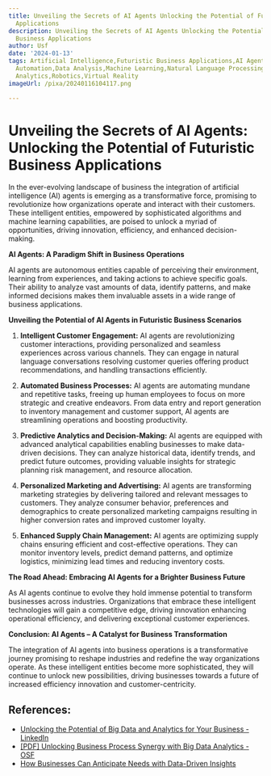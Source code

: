 ```yaml
---
title: Unveiling the Secrets of AI Agents Unlocking the Potential of Futuristic Business
  Applications
description: Unveiling the Secrets of AI Agents Unlocking the Potential of Futuristic
  Business Applications
author: Usf
date: '2024-01-13'
tags: Artificial Intelligence,Futuristic Business Applications,AI Agents,AI Technology,Business
  Automation,Data Analysis,Machine Learning,Natural Language Processing,Predictive
  Analytics,Robotics,Virtual Reality
imageUrl: /pixa/20240116104117.png

---
```

# Unveiling the  Secrets of AI Agents: Unlocking the Potential of Futuristic Business Applications

In the ever-evolving landscape of business the integration of artificial intelligence (AI) agents is  emerging as a transformative force, promising  to  revolutionize how organizations operate and interact with their customers. These intelligent entities, empowered by sophisticated algorithms and machine learning capabilities, are poised to unlock a  myriad  of opportunities, driving innovation, efficiency,  and enhanced decision-making.

**AI Agents: A Paradigm Shift  in Business Operations**

AI agents are  autonomous entities capable of perceiving their environment, learning from experiences, and  taking actions to  achieve specific goals.  Their ability  to analyze vast amounts of data, identify patterns, and  make informed decisions makes them invaluable assets in a wide range of business applications.

**Unveiling the Potential  of AI Agents in Futuristic Business Scenarios**

1. **Intelligent Customer  Engagement:** AI agents are revolutionizing customer interactions, providing personalized and seamless experiences across  various channels. They can engage in natural language conversations resolving customer queries offering product  recommendations, and handling transactions  efficiently.

2. **Automated Business Processes:** AI agents are automating mundane and repetitive tasks, freeing up human  employees to focus on more strategic and creative endeavors. From data entry and report generation to inventory management  and customer  support, AI agents  are streamlining operations and boosting productivity.

3. **Predictive Analytics and Decision-Making:** AI agents are equipped with advanced analytical capabilities enabling businesses to make data-driven  decisions. They can analyze  historical data, identify trends, and predict future outcomes, providing valuable insights for  strategic planning risk management, and  resource allocation.

4. **Personalized Marketing and Advertising:** AI agents are transforming  marketing strategies by delivering tailored and relevant messages  to customers. They analyze  consumer  behavior, preferences and demographics to create personalized marketing campaigns resulting in higher conversion rates and improved  customer loyalty.

5. **Enhanced Supply Chain Management:** AI agents  are optimizing supply chains  ensuring efficient and cost-effective operations. They can monitor inventory levels, predict demand patterns, and optimize logistics, minimizing lead times and reducing inventory costs.

**The Road Ahead: Embracing AI Agents for a Brighter Business Future**

As AI agents continue to evolve they hold immense potential to transform businesses across industries. Organizations that embrace these  intelligent technologies will gain a competitive edge, driving  innovation enhancing operational efficiency, and delivering exceptional customer  experiences.

**Conclusion: AI Agents – A Catalyst for Business Transformation**

The integration of AI agents into business operations is a transformative journey promising  to reshape industries and redefine the  way organizations operate. As these intelligent entities become more sophisticated, they will continue to  unlock new possibilities,  driving businesses towards a future of increased efficiency innovation and customer-centricity.

## References:
- [Unlocking the Potential of Big Data and Analytics for Your Business - LinkedIn](https://www.linkedin.com/pulse/unlocking-potential-big-data-analytics-your-business-sathaiya)
- [[PDF] Unlocking Business Process Synergy with Big Data Analytics - OSF](https://osf.io/jbqcm/download/?format=pdf)
- [How Businesses Can Anticipate Needs with Data-Driven Insights](https://tiffanyperkinsmunn.com/data-driven-insights/)
